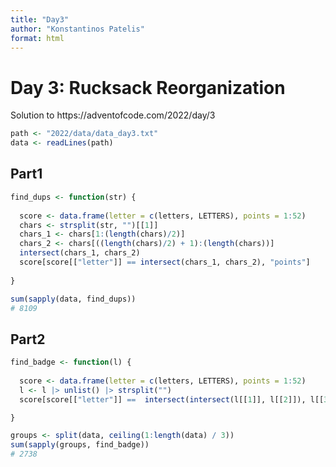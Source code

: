 ```yaml
---
title: "Day3"
author: "Konstantinos Patelis"
format: html
---
```


# Day 3: Rucksack Reorganization

Solution to https://adventofcode.com/2022/day/3

```r

path <- "2022/data/data_day3.txt"
data <- readLines(path)

```

## Part1

```r

find_dups <- function(str) {
  
  score <- data.frame(letter = c(letters, LETTERS), points = 1:52)
  chars <- strsplit(str, "")[[1]]
  chars_1 <- chars[1:(length(chars)/2)]
  chars_2 <- chars[((length(chars)/2) + 1):(length(chars))]
  intersect(chars_1, chars_2)
  score[score[["letter"]] == intersect(chars_1, chars_2), "points"]
  
}

sum(sapply(data, find_dups))
# 8109

```

## Part2

```r

find_badge <- function(l) {
  
  score <- data.frame(letter = c(letters, LETTERS), points = 1:52)
  l <- l |> unlist() |> strsplit("")
  score[score[["letter"]] ==  intersect(intersect(l[[1]], l[[2]]), l[[3]]), "points"]

}

groups <- split(data, ceiling(1:length(data) / 3))
sum(sapply(groups, find_badge))
# 2738

```

